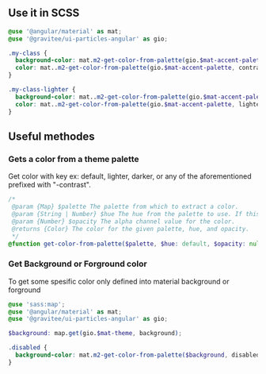 
<Meta title="Theme / Color / README" />

<Story id="theme-color--palettes"></Story>

## Use it in SCSS

```scss
@use '@angular/material' as mat;
@use '@gravitee/ui-particles-angular' as gio;

.my-class {
  background-color: mat.m2-get-color-from-palette(gio.$mat-accent-palette);
  color: mat..m2-get-color-from-palette(gio.$mat-accent-palette, contrast);
}

.my-class-lighter {
  background-color: mat..m2-get-color-from-palette(gio.$mat-accent-palette, lighter);
  color: mat..m2-get-color-from-palette(gio.$mat-accent-palette, lighter-contrast);
}
```

## Useful methodes

### Gets a color from a theme palette

Get color with key ex: default, lighter, darker, or any of the aforementioned prefixed with "-contrast".

```scss
/*
 @param {Map} $palette The palette from which to extract a color.
 @param {String | Number} $hue The hue from the palette to use. If this is a value between 0 and 1, it will be treated as opacity.
 @param {Number} $opacity The alpha channel value for the color.
 @returns {Color} The color for the given palette, hue, and opacity.
 */
@function get-color-from-palette($palette, $hue: default, $opacity: null) {
```

### Get Background or Forground color

To get some spesific color only defined into material background or forground

```scss
@use 'sass:map';
@use '@angular/material' as mat;
@use '@gravitee/ui-particles-angular' as gio;

$background: map.get(gio.$mat-theme, background);

.disabled {
  background-color: mat.m2-get-color-from-palette($background, disabled);
}
```
